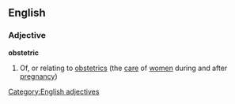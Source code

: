 ==English==
===Adjective===
'''obstetric'''
#Of, or relating to [[obstetrics]] (the [[care]] of [[women]] during and after [[pregnancy]])
[[Category:English adjectives]]